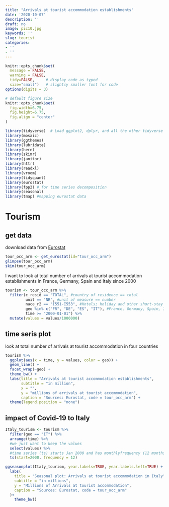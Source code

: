 ```yaml
---
title: "Arrivals at tourist accommodation establishments"
date: '2020-10-07'
description: ''
draft: no
image: pic10.jpg
keywords: ''
slug: tourist
categories:
- ''
- ''
---
```


```r
knitr::opts_chunk$set(
  message = FALSE, 
  warning = FALSE, 
  tidy=FALSE,     # display code as typed
  size="small")   # slightly smaller font for code
options(digits = 3)

# default figure size
knitr::opts_chunk$set(
  fig.width=6.75, 
  fig.height=6.75,
  fig.align = "center"
)
```

```r
library(tidyverse)  # Load ggplot2, dplyr, and all the other tidyverse packages
library(mosaic)
library(ggthemes)
library(lubridate)
library(here)
library(skimr)
library(janitor)
library(httr)
library(readxl)
library(vroom)
library(tidyquant)
library(eurostat)
library(fpp2) # for time series decomposition
library(seasonal)
library(tmap) #mapping eurostat data
```

# Tourism
## get data
download data from [Eurostat](https://ec.europa.eu/eurostat/databrowser/view/tour_occ_arm/default/table?lang=en)
```r
tour_occ_arm <- get_eurostat(id="tour_occ_arm")
glimpse(tour_occ_arm)
skim(tour_occ_arm)
```

I want to look at total number of arrivals at tourist accommodation establishments in France, Germany, Spain and Italy since 2000
```r
tourism <- tour_occ_arm %>% 
  filter(c_resid == "TOTAL", #country of residence == total
         unit == "NR", #unit of measure == number
         nace_r2 == "I551-I553", #Hotels; holiday and other short-stay accommodation; camping grounds, recreational vehicle parks and trailer parks
         geo %in% c("FR", "DE", "ES", "IT"), #France, Germany, Spain, Italy
         time >= "2000-01-01") %>% 
  mutate(values = values/1000000)
```
## time seris plot
look at total number of arrivals at tourist accommodation in four countries
```r
tourism %>% 
  ggplot(aes(x = time, y = values, color = geo)) +
  geom_line() +
  facet_wrap(~geo) +
  theme_bw() +
  labs(title = "Arrivals at tourist accommodation establishments",
       subtitle = "in million",
       x = "",
       y = "millions of arrivals at tourist accommodation",
       caption = "Sources: Eurostat, code = tour_occ_arm") +
  theme(legend.position = "none")
```

## impact of Covid-19 to Italy
```r
Italy_tourism <- tourism %>% 
  filter(geo == "IT") %>% 
  arrange(time) %>%
  #we just want to keep the values 
  select(values) %>% 
  #time series (ts) starts Jan 2000 and has monthlyfrequency (12 months/yr)
  ts(start=2000, frequency = 12) 
```

```r
ggseasonplot(Italy_tourism, year.labels=TRUE, year.labels.left=TRUE) +
  labs(
    title = "Seasonal plot: Arrivals at tourist accommodation in Italy",
    subtitle = "in millions",
    y = "Millions of Arrivals at tourist accommodation",
    caption = "Sources: Eurostat, code = tour_occ_arm"
  )+
    theme_bw()
```





